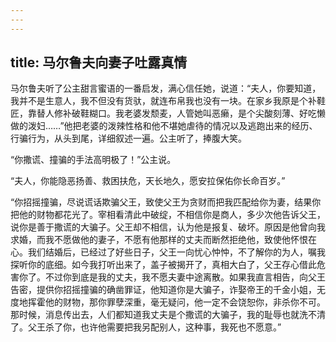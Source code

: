 ```yaml
---
---
---
```

title: 马尔鲁夫向妻子吐露真情
---




马尔鲁夫听了公主甜言蜜语的一番启发，满心信任她，说道：“夫人，你要知道，我并不是生意人，我不但没有货驮，就连布帛我也没有一块。在家乡我原是个补鞋匠，靠替人修补破鞋糊口。我老婆发颓麦，人管她叫恶癞，是个尖酸刻薄、好吃懒做的泼妇……”他把老婆的泼辣性格和他不堪她虐待的情况以及逃跑出来的经历、行骗行为，从头到尾，详细叙述一遍。公主听了，捧腹大笑。

“你撒谎、撞骗的手法高明极了！”公主说。

“夫人，你能隐恶扬善、救困扶危，天长地久，愿安拉保佑你长命百岁。”

“你招摇撞骗，尽说谎话欺骗父王，致使父王为贪财而把我匹配给你为妻，结果你把他的财物都花光了。宰相看清此中破绽，不相信你是商人，多少次他告诉父王，说你是善于撒谎的大骗子。父王却不相信，认为他是报复、破坏。原因是他曾向我求婚，而我不愿做他的妻子，不愿有他那样的丈夫而断然拒绝他，致使他怀恨在心。我们结婚后，已经过了好些日子，父王一向忧心忡忡，不了解你的为人，嘱我探听你的底细。如今我打听出来了，盖子被揭开了，真相大白了，父王存心借此危害你了。不过你到底是我的丈夫，我不愿夫妻中途离散。如果我直言相告，向父王告密，提供你招摇撞骗的确凿罪证，他知道你是大骗子，诈娶帝王的千金小姐，无度地挥霍他的财物，那你罪孽深重，毫无疑问，他一定不会饶恕你，非杀你不可。那时候，消息传出去，人们都知道我丈夫是个撒谎的大骗子，我的耻辱也就洗不清了。父王杀了你，也许他需要把我另配别人，这种事，我死也不愿意。”